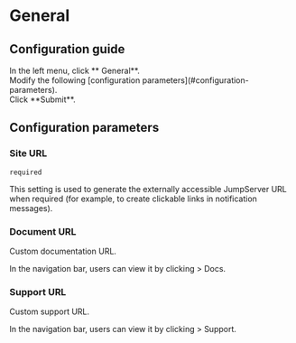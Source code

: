# General


## Configuration guide

<Steps>
<div>
<Nav name="system-settings" />
</div>

<div>
In the left menu, click **<Icon name="Basic" /> General**.
</div>

<div>
Modify the following [configuration parameters](#configuration-parameters).
</div>

<div>
Click **Submit**.
</div>
</Steps>

## Configuration parameters

### Site URL

`required`

This setting is used to generate the externally accessible JumpServer URL when required (for example, to create clickable links in notification messages).

### Document URL

Custom documentation URL. 

In the navigation bar, users can view it by clicking <Icon name="QuestionMark" /> > Docs.

### Support URL

Custom support URL.

In the navigation bar, users can view it by clicking <Icon name="QuestionMark" /> > Support.